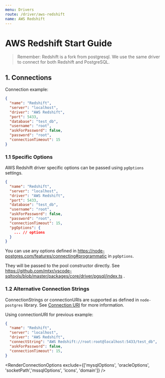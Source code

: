 ```yaml
---
menu: Drivers
route: /driver/aws-redshift
name: AWS Redshift
---
```


# AWS Redshift Start Guide

> Remember: Redshift is a fork from postgresql. We use the same driver to connect for both Redshift and PostgreSQL.

## 1. Connections


Connection example:
```json
{
  "name": "Redshift",
  "server": "localhost",
  "driver": "AWS Redshift",
  "port": 5433,
  "database": "test_db",
  "username": "root",
  "askForPassword": false,
  "password": "root",
  "connectionTimeout": 15
}
```

### 1.1 Specific Options

AWS Redshift driver specific options can be passed using `pgOptions` settings.

```json
{
  "name": "Redshift",
  "server": "localhost",
  "driver": "AWS Redshift",
  "port": 5433,
  "database": "test_db",
  "username": "root",
  "askForPassword": false,
  "password": "root",
  "connectionTimeout": 15,
  "pgOptions": {
    ... // options
  }
}
```
You can use any options defined in https://node-postgres.com/features/connecting#programmatic in `pgOptions`.

They will be passed to the pool constructor directly. See https://github.com/mtxr/vscode-sqltools/blob/master/packages/core/driver/pgsql/index.ts .


### 1.2 Alternative Connection Strings

ConnectionStrings or connectionURIs are supported as defined in `node-postgres` library. See [Connection URI](https://node-postgres.com/features/connecting#connection-uri) for more information.

Using connectionURI for previous example:

```json
{
  "name": "Redshift",
  "server": "localhost",
  "driver": "AWS Redshift",
  "connectString": "AWS Redshift://root:root@localhost:5433/test_db",
  "askForPassword": false,
  "connectionTimeout": 15,
}
```

<RenderConnectionOptions exclude={['mysqlOptions', 'oracleOptions', 'socketPath','mssqlOptions', 'icons', 'domain']} />
